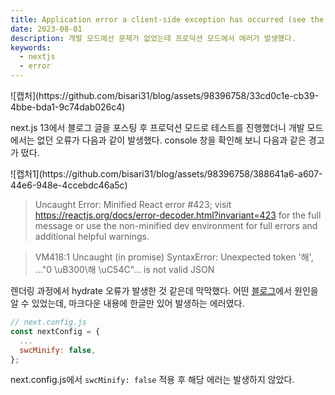 ```yaml
---
title: Application error a client-side exception has occurred (see the browser console for more information) 에러 해결하기
date: 2023-08-01
description: 개발 모드에선 문제가 없었는데 프로덕션 모드에서 에러가 발생했다.
keywords:
  - nextjs
  - error
---
```


<div className="post_img">
  ![캡처](https://github.com/bisari31/blog/assets/98396758/33cd0c1e-cb39-4bbe-bda1-9c74dab026c4)
</div>

next.js 13에서 블로그 글을 포스팅 후 프로덕션 모드로 테스트를 진행했더니 개발 모드에서는 없던 오류가 다음과 같이 발생했다. console 창을 확인해 보니 다음과 같은 경고가 떴다.

<div className="post_img">
  ![캡처1](https://github.com/bisari31/blog/assets/98396758/388641a6-a607-44e6-948e-4ccebdc46a5c)
</div>

> Uncaught Error: Minified React error #423; visit https://reactjs.org/docs/error-decoder.html?invariant=423 for the full message or use the non-minified dev environment for full errors and additional helpful warnings.

> VM418:1 Uncaught (in promise) SyntaxError: Unexpected token '해', ..."0 \\uB300\해 \\uC54C\"... is not valid JSON

렌더링 과정에서 hydrate 오류가 발생한 것 같은데 막막했다. 어떤 <a href="https://yiyb-blog.vercel.app/posts/nextjs-contentlayer-blog" target="_blank">블로그</a>에서 원인을 알 수 있었는데, 마크다운 내용에 한글만 있어 발생하는 에러였다.

```js {4}
// next.config.js
const nextConfig = {
  ...
  swcMinify: false,
};
```

next.config.js에서 `swcMinify: false` 적용 후 해당 에러는 발생하지 않았다.
